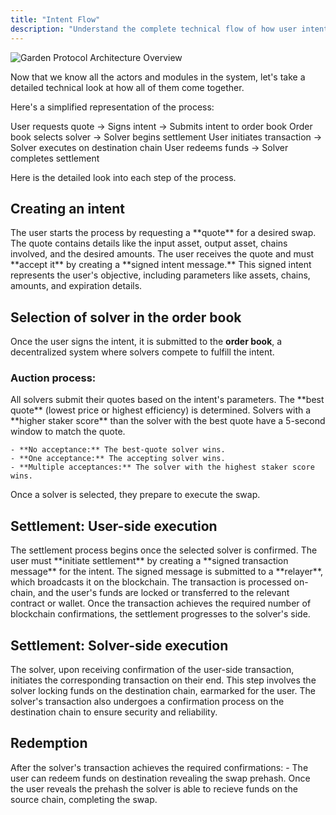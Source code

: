```yaml
---
title: "Intent Flow"
description: "Understand the complete technical flow of how user intents are processed in Garden protocol"
---
```


<Frame>
  <img src="/images/garden protocol.png" alt="Garden Protocol Architecture Overview" />
</Frame>

Now that we know all the actors and modules in the system, let's take a detailed technical look at how all of them come together.

Here's a simplified representation of the process:

<Steps>
  <Step title="Intent Creation">
    User requests quote → Signs intent → Submits intent to order book
  </Step>
  <Step title="Solver Selection">
    Order book selects solver → Solver begins settlement
  </Step>
  <Step title="User Settlement">
    User initiates transaction → Solver executes on destination chain
  </Step>
  <Step title="Completion">
    User redeems funds → Solver completes settlement
  </Step>
</Steps>

Here is the detailed look into each step of the process.

## Creating an intent

<CardGroup cols={1}>
  <Card title="Request Quote" icon="calculator">
    The user starts the process by requesting a **quote** for a desired swap. The quote contains details like the input asset, output asset, chains involved, and the desired amounts.
  </Card>
  <Card title="Accept Quote" icon="signature">
    The user receives the quote and must **accept it** by creating a **signed intent message.**
  </Card>
  <Card title="Create Intent" icon="list-check">
    This signed intent represents the user's objective, including parameters like assets, chains, amounts, and expiration details.
  </Card>
</CardGroup>

## Selection of solver in the order book

Once the user signs the intent, it is submitted to the **order book**, a decentralized system where solvers compete to fulfill the intent.

### Auction process:

<Steps>
  <Step title="Quote Submission">
    All solvers submit their quotes based on the intent's parameters.
  </Step>
  
  <Step title="Best Quote Determination">
    The **best quote** (lowest price or highest efficiency) is determined.
  </Step>
  
  <Step title="Breaking Draws">
    Solvers with a **higher staker score** than the solver with the best quote have a 5-second window to match the quote.
    
    - **No acceptance:** The best-quote solver wins.
    - **One acceptance:** The accepting solver wins.
    - **Multiple acceptances:** The solver with the highest staker score wins.
  </Step>
  
  <Step title="Solver Confirmation">
    Once a solver is selected, they prepare to execute the swap.
  </Step>
</Steps>

## Settlement: User-side execution

<Steps>
  <Step title="Begin Settlement">
    The settlement process begins once the selected solver is confirmed.
  </Step>
  
  <Step title="User Initiation">
    The user must **initiate settlement** by creating a **signed transaction message** for the intent.
  </Step>
  
  <Step title="Relayer Broadcast">
    The signed message is submitted to a **relayer**, which broadcasts it on the blockchain.
  </Step>
  
  <Step title="On-chain Processing">
    The transaction is processed on-chain, and the user's funds are locked or transferred to the relevant contract or wallet.
  </Step>
  
  <Step title="Confirmation">
    Once the transaction achieves the required number of blockchain confirmations, the settlement progresses to the solver's side.
  </Step>
</Steps>

## Settlement: Solver-side execution

<Steps>
  <Step title="Receive Confirmation">
    The solver, upon receiving confirmation of the user-side transaction, initiates the corresponding transaction on their end.
  </Step>
  
  <Step title="Execute on Destination">
    This step involves the solver locking funds on the destination chain, earmarked for the user.
  </Step>
  
  <Step title="Solver Confirmation">
    The solver's transaction also undergoes a confirmation process on the destination chain to ensure security and reliability.
  </Step>
</Steps>

## Redemption

<Steps>
  <Step title="Asset Availability">
    After the solver's transaction achieves the required confirmations:
    - The user can redeem funds on destination revealing the swap prehash.
  </Step>
  
  <Step title="Solver Redemption">
    Once the user reveals the prehash the solver is able to recieve funds on the source chain, completing the swap.
  </Step>
</Steps> 